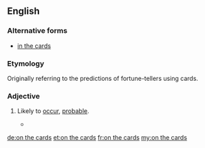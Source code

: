 ==English==

===Alternative forms===
* [[in the cards]]

===Etymology===
Originally referring to the predictions of fortune-tellers using cards.

===Adjective===
{{en-adj|head=[[on]] [[the]] [[cards]]}}

# {{context|idiomatic|lang=en}} Likely to [[occur]], [[probable]].
#* {{quote-news
|year=2011
|date=January 15
|author=Saj Chowdhury
|title=Man City 4 - 3 Wolves
|work=BBC
|url=http://news.bbc.co.uk/sport2/hi/football/eng_prem/9357962.stm
|page=
|passage=Wolves, sensing the comeback of all comebacks was '''on the cards''', kept pressing and set up an exciting finish when Ronald Zubar's header was judged to have crossed the line, even though it appeared that Nigel de Jong had successfully cleared the effort.}}

[[de:on the cards]]
[[et:on the cards]]
[[fr:on the cards]]
[[my:on the cards]]